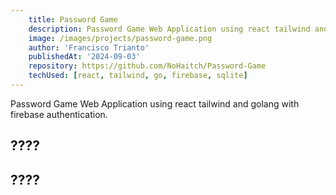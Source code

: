 ```yaml
---
    title: Password Game
    description: Password Game Web Application using react tailwind and golang with firebase authentication.
    image: /images/projects/password-game.png
    author: 'Francisco Trianto'
    publishedAt: '2024-09-03'
    repository: https://github.com/NoHaitch/Password-Game
    techUsed: [react, tailwind, go, firebase, sqlite]
---
```


Password Game Web Application using react tailwind and golang with firebase authentication.

## ????

## ????